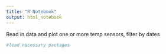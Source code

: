```yaml
---
title: "R Notebook"
output: html_notebook
---
```

Read in data and plot one or more temp sensors, filter by dates
```r

#load necessary packages


```

